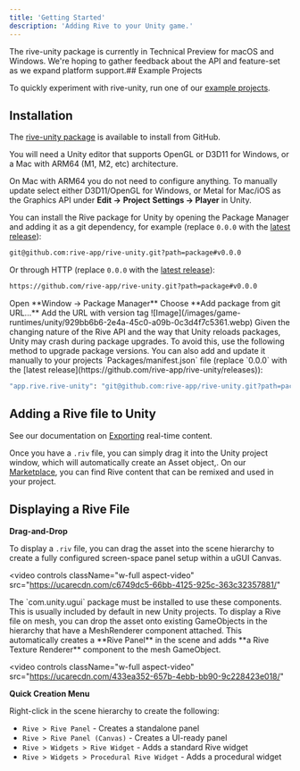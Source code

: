 ```yaml
---
title: 'Getting Started'
description: 'Adding Rive to your Unity game.'
---
```


<Note>
 The rive-unity package is currently in Technical Preview for macOS and Windows. We're hoping to gather feedback about the API and feature-set as we expand platform support.​
</Note>
## Example Projects

To quickly experiment with rive-unity, run one of our [example projects](https://github.com/rive-app/rive-unity-examples).

## Installation

The [rive-unity package](https://github.com/rive-app/rive-unity) is available to install from GitHub.

You will need a Unity editor that supports OpenGL or D3D11 for Windows, or a Mac with ARM64 (M1, M2, etc) architecture.

On Mac with ARM64 you do not need to configure anything. To manually update select either D3D11/OpenGL for Windows, or Metal for Mac/iOS as the Graphics API under **Edit -&gt;** **Project** **Settings -&gt; Player** in Unity.

You can install the Rive package for Unity by opening the Package Manager and adding it as a git dependency, for example (replace `0.0.0` with the [latest release](https://github.com/rive-app/rive-unity/releases)):

```bash
git@github.com:rive-app/rive-unity.git?path=package#v0.0.0
```

Or through HTTP (replace `0.0.0` with the [latest release](https://github.com/rive-app/rive-unity/releases)):

```bash
https://github.com/rive-app/rive-unity.git?path=package#v0.0.0
```

<Steps>
  <Step>Open **Window -&gt; Package Manager**</Step>
  <Step>Choose **Add package from git URL...**</Step>
  <Step>
    Add the URL with version tag
    ![Image](/images/game-runtimes/unity/929bb6b6-2e4a-45c0-a09b-0c3d4f7c5361.webp)
  </Step>
</Steps>

<Note>
 Given the changing nature of the Rive API and the way that Unity reloads packages, Unity may crash during package upgrades. To avoid this, use the following method to upgrade package versions.
</Note>
You can also add and update it manually to your projects `Packages/manifest.json` file (replace `0.0.0` with the [latest release](https://github.com/rive-app/rive-unity/releases)):

```bash
"app.rive.rive-unity": "git@github.com:rive-app/rive-unity.git?path=package#v0.0.0",
```

## Adding a Rive file to Unity

See our documentation on [Exporting](/editor/exporting/) real-time content.

Once you have a `.riv` file, you can simply drag it into the Unity project window, which will automatically create an Asset object,. On our [Marketplace](https://rive.app/marketplace), you can find Rive content that can be remixed and used in your project. 

## Displaying a Rive File

**Drag-and-Drop**

To display a `.riv` file, you can drag the asset into the scene hierarchy to create a fully configured screen-space panel setup within a uGUI Canvas.

<video
  controls
  className="w-full aspect-video"
  src="https://ucarecdn.com/c6749dc5-66bb-4125-925c-363c32357881/"
></video>


<Note>
 The `com.unity.ugui` package must be installed to use these components. This is usually included by default in new Unity projects.
</Note>
To display a Rive file on mesh, you can drop the asset onto existing GameObjects in the hierarchy that have a MeshRenderer component attached. This automatically creates a **Rive Panel** in the scene and adds **a Rive Texture Renderer** component to the mesh GameObject.

<video
  controls
  className="w-full aspect-video"
  src="https://ucarecdn.com/433ea352-657b-4ebb-bb90-9c228423e018/"
></video>


**Quick Creation Menu**

Right-click in the scene hierarchy to create the following:

- `Rive > Rive Panel` - Creates a standalone panel
- `Rive > Rive Panel (Canvas)` - Creates a UI-ready panel
- `Rive > Widgets > Rive Widget` - Adds a standard Rive widget
- `Rive > Widgets > Procedural Rive Widget` - Adds a procedural widget
